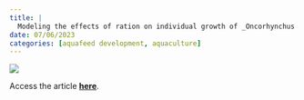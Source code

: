 ```yaml
---
title: |
  Modeling the effects of ration on individual growth of _Oncorhynchus tshawytscha_ under controlled conditions
date: 07/06/2023
categories: [aquafeed development, aquaculture]
---
```


![](/photos/stock_images/pellets-in-hand.jpg)

Access the article [**here**](https://doi.org/10.1111/jfb.15499).
